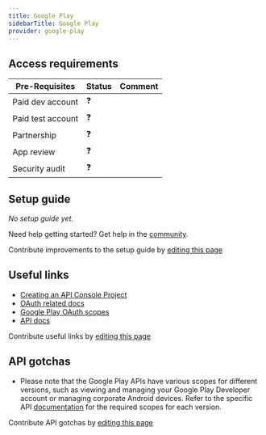 ```yaml
---
title: Google Play
sidebarTitle: Google Play
provider: google-play
---
```



<Overview />
<PreBuiltTooling provider={providers[pageMetadata.provider]} />
<PreBuiltUseCases />

## Access requirements
| Pre-Requisites | Status | Comment|
| - | - | - |
| Paid dev account | ❓ |  |
| Paid test account | ❓ |  |
| Partnership | ❓ | |
| App review | ❓ |  |
| Security audit | ❓ | |


## Setup guide

_No setup guide yet._

<Tip>Need help getting started? Get help in the [community](https://nango.dev/slack).</Tip>

<Note>Contribute improvements to the setup guide by [editing this page](https://github.com/nangohq/nango/tree/master/docs-v2/integrations/all/google-play.mdx)</Note>


## Useful links

-   [Creating an API Console Project](https://developers.google.com/android-publisher/authorization#creating_an_apis_console_project)
-   [OAuth related docs](https://developers.google.com/android-publisher/authorization)
-   [Google Play OAuth scopes](https://developers.google.com/identity/protocols/oauth2/scopes#androidpublisher)
-   [API docs](https://developers.google.com/android-publisher)

<Note>Contribute useful links by [editing this page](https://github.com/nangohq/nango/tree/master/docs-v2/integrations/all/google-play.mdx)</Note>

## API gotchas

-   Please note that the Google Play APIs have various scopes for different versions, such as viewing and managing your Google Play Developer account or managing corporate Android devices. Refer to the specific API [documentation](https://developers.google.com/identity/protocols/oauth2/scopes#androidpublisher) for the required scopes for each version.

<Note>Contribute API gotchas by [editing this page](https://github.com/nangohq/nango/tree/master/docs-v2/integrations/all/google-play.mdx)</Note>
